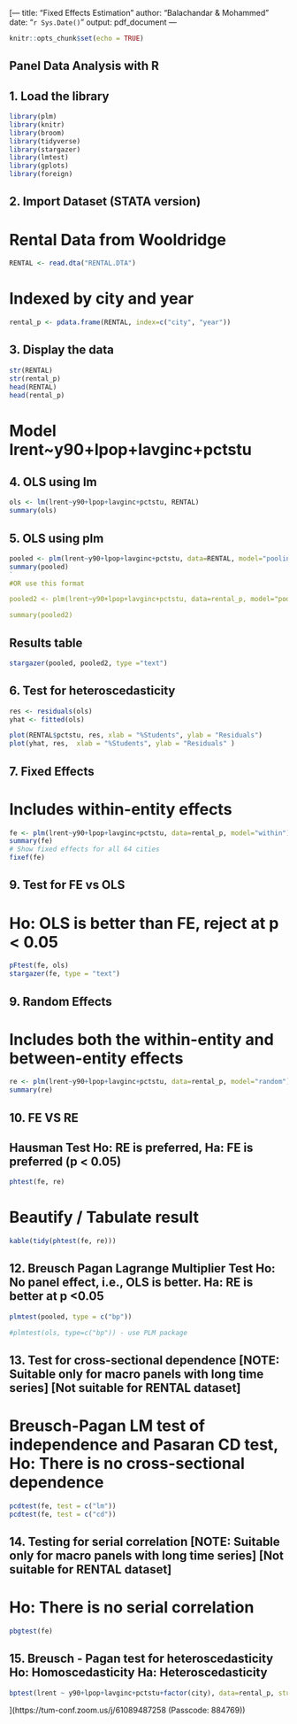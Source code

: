 [---
title: "Fixed Effects Estimation"
author: "Balachandar & Mohammed"
date: "`r Sys.Date()`"
output: pdf_document
---

```r
knitr::opts_chunk$set(echo = TRUE)
```

## Panel Data Analysis with R

## 1. Load the library
```r
library(plm)
library(knitr)
library(broom)
library(tidyverse)
library(stargazer)
library(lmtest)
library(gplots)
library(foreign)
```


## 2. Import Dataset (STATA version)
# Rental Data from Wooldridge

```r
RENTAL <- read.dta("RENTAL.DTA")
```


#  Indexed by city and year
```r
rental_p <- pdata.frame(RENTAL, index=c("city", "year"))
```

## 3. Display the data

```r
str(RENTAL)
str(rental_p)
head(RENTAL)
head(rental_p)
```

#  Model lrent~y90+lpop+lavginc+pctstu

## 4. OLS using lm

```r
ols <- lm(lrent~y90+lpop+lavginc+pctstu, RENTAL)
summary(ols)
```

## 5. OLS using plm

```r
pooled <- plm(lrent~y90+lpop+lavginc+pctstu, data=RENTAL, model="pooling", index=c("city", "year"))
summary(pooled)
`
#OR use this format

pooled2 <- plm(lrent~y90+lpop+lavginc+pctstu, data=rental_p, model="pooling")

summary(pooled2)
```

## Results table
```r
stargazer(pooled, pooled2, type ="text")
````

## 6. Test for heteroscedasticity

```r
res <- residuals(ols)
yhat <- fitted(ols)

plot(RENTAL$pctstu, res, xlab = "%Students", ylab = "Residuals")
plot(yhat, res,  xlab = "%Students", ylab = "Residuals" )
```

## 7. Fixed Effects

# Includes within-entity effects
```r
fe <- plm(lrent~y90+lpop+lavginc+pctstu, data=rental_p, model="within")
summary(fe)
# Show fixed effects for all 64 cities
fixef(fe)
````

## 9. Test for FE vs OLS
# Ho: OLS is better than FE, reject at p < 0.05
```r
pFtest(fe, ols)
stargazer(fe, type = "text")
```
## 9. Random Effects

# Includes both the within-entity and between-entity effects
```r
re <- plm(lrent~y90+lpop+lavginc+pctstu, data=rental_p, model="random")
summary(re)
```

## 10. FE VS RE
## Hausman Test Ho: RE is preferred, Ha: FE is preferred (p < 0.05)

```r
phtest(fe, re)
```

# Beautify / Tabulate result
```r
kable(tidy(phtest(fe, re)))
````

## 12. Breusch Pagan Lagrange Multiplier Test Ho: No panel effect, i.e., OLS is better. Ha: RE is better at p <0.05

```r
plmtest(pooled, type = c("bp"))

#plmtest(ols, type=c("bp")) - use PLM package
```

## 13. Test for cross-sectional dependence [NOTE: Suitable only for macro panels with long time series] [Not suitable for RENTAL dataset]
# Breusch-Pagan LM test of independence and Pasaran CD test, Ho: There is no cross-sectional dependence

```r
pcdtest(fe, test = c("lm"))
pcdtest(fe, test = c("cd"))
```


## 14. Testing for serial correlation [NOTE: Suitable only for macro panels with long time series] [Not suitable for RENTAL dataset]
# Ho: There is no serial correlation

```r
pbgtest(fe)
```

## 15. Breusch - Pagan test for heteroscedasticity Ho: Homoscedasticity Ha: Heteroscedasticity

```r
bptest(lrent ~ y90+lpop+lavginc+pctstu+factor(city), data=rental_p, studentize = F)
```
](https://tum-conf.zoom.us/j/61089487258 (Passcode: 884769))
